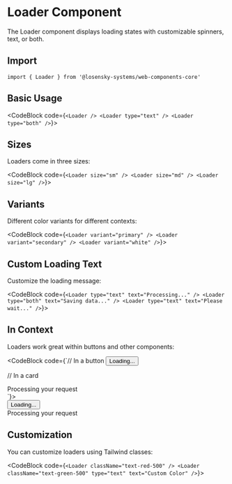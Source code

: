 # Loader Component

The Loader component displays loading states with customizable spinners, text, or both.

## Import

```tsx
import { Loader } from '@losensky-systems/web-components-core'
```

## Basic Usage

<CodeBlock code={`<Loader />
<Loader type="text" />
<Loader type="both" />`}>
  <div className="flex gap-8 mb-8 items-center">
    <Loader />
    <Loader type="text" />
    <Loader type="both" />
  </div>
</CodeBlock>

## Sizes

Loaders come in three sizes:

<CodeBlock code={`<Loader size="sm" />
<Loader size="md" />
<Loader size="lg" />`}>
  <div className="flex gap-8 mb-8 items-center">
    <Loader size="sm" />
    <Loader size="md" />
    <Loader size="lg" />
  </div>
</CodeBlock>

## Variants

Different color variants for different contexts:

<CodeBlock code={`<Loader variant="primary" />
<Loader variant="secondary" />
<Loader variant="white" />`}>
  <div className="flex gap-8 mb-8 items-center">
    <Loader variant="primary" />
    <Loader variant="secondary" />
    <div className="bg-gray-800 p-4 rounded-lg">
      <Loader variant="white" />
    </div>
  </div>
</CodeBlock>

## Custom Loading Text

Customize the loading message:

<CodeBlock code={`<Loader type="text" text="Processing..." />
<Loader type="both" text="Saving data..." />
<Loader type="text" text="Please wait..." />`}>
  <div className="flex gap-8 mb-8 items-center">
    <Loader type="text" text="Processing..." />
    <Loader type="both" text="Saving data..." />
    <Loader type="text" text="Please wait..." />
  </div>
</CodeBlock>

## In Context

Loaders work great within buttons and other components:

<CodeBlock code={`// In a button
<button className="px-4 py-2 bg-blue-600 text-white border-none rounded-md flex items-center gap-2">
  <Loader size="sm" variant="white" type="spinner" />
  Loading...
</button>

// In a card
<div className="p-4 border border-gray-200 rounded-lg flex items-center gap-4">
  <Loader size="md" />
  <span>Processing your request</span>
</div>`}>
  <div className="flex gap-4 mb-8 flex-wrap">
    <button className="px-4 py-2 bg-blue-600 text-white border-none rounded-md flex items-center gap-2">
      <Loader size="sm" variant="white" type="spinner" />
      Loading...
    </button>
    <div className="p-4 border border-gray-200 rounded-lg flex items-center gap-4">
      <Loader size="md" />
      <span>Processing your request</span>
    </div>
  </div>
</CodeBlock>

## Customization

You can customize loaders using Tailwind classes:

<CodeBlock code={`<Loader className="text-red-500" />
<Loader className="text-green-500" type="text" text="Custom Color" />`}>
  <div className="flex gap-8 mb-8 items-center">
    <Loader className="text-red-500" />
    <Loader className="text-green-500" type="text" text="Custom Color" />
  </div>
</CodeBlock>
